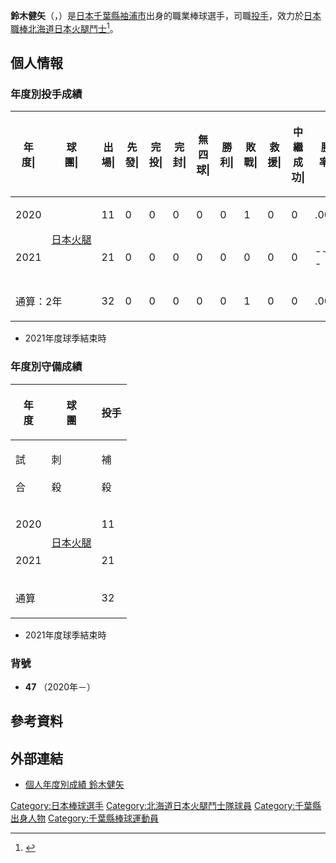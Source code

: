 {{Infobox NPB player|
|name=鈴木健矢|
|image=|
|width=300|
|position=投手|
|team=北海道日本火腿斗士|
|number=47|
|bats=左|
|throws=右|
|birthdate={{birth_date_and_age|1996|12|14|mf=y}}|
|birthplace={{JPN}}[[千葉縣|千葉縣]][[袖浦市|袖浦市]]|
|debutdate=6月23日
|debutyear=2020年
|debutteam=北海道日本火腿鬥士
|statyear=2021年球季
|stat1label=勝投－敗投
|stat1value=0－1
|stat2label=中繼－救援
|stat2value=0－0
|stat3label=三振－四壞
|stat3value=22－14
|stat4label=防禦率
|stat4value=5.58
|teams=<nowiki></nowiki> 
* 木更津總合高等學校
* JX-ENEOS
* [[北海道日本火腿鬥士|北海道日本火腿鬥士]](2020年－)
}}

'''鈴木健矢'''（{{jpn|j=鈴木 健矢|hg=すずき けんや|rm=Suzuki  Kenya}}，{{bd|1997年|12月11日||catIdx=Suzuki, Kenya}}）是[[日本|日本]][[千葉縣|千葉縣]][[袖浦市|袖浦市]]出身的職業棒球選手，司職[[投手|投手]]，效力於[[日本職棒|日本職棒]][[北海道日本火腿鬥士|北海道日本火腿鬥士]]<ref>{{cite web|url=https://www.sponichi.co.jp/baseball/news/2019/10/28/kiji/20191028s00001003080000c.html|title=ENEOS　1点差守り7年ぶり白星　日ハムドラ4鈴木が好救援「みっともない投球はできないと集中した」|publisher=スポーツニッポン|date=2019-10-28|access-date=2020-11-16|archive-date=2019-10-28|archive-url=https://web.archive.org/web/20191028074124/https://www.sponichi.co.jp/baseball/news/2019/10/28/kiji/20191028s00001003080000c.html|dead-url=no}}</ref>。

== 個人情報 ==
=== 年度別投手成績 ===
{| class="wikitable" style="text-align:right; font-size:small"
|-bgcolor="#efefef"
!年<br>度|!!球<br>團|!!出<br>場|!!先<br>發|!!完<br>投|!!完<br>封|!!無<br>四<br>球|!!勝<br>利|!!敗<br>戰|!!救<br>援|!!中<br>繼<br>成<br>功|!!勝<br>率|!!打<br>者|!!投<br>球<br>局<br>數|!!被<br>安<br>打|!!被<br>全<br>壘<br>打|!!保<br>送|!!敬<br>遠|!!觸<br>身<br>球|!!三<br>振<br>數|!!暴<br>投|!!犯<br>規|!!失分|!!自<br>責<br>分|!!防<br>禦<br>率|!!WHIP
|-
|style="text-align:center;"|2020
|rowspan="2" style="text-align: center; white-space: nowrap;"|[[北海道日本火腿鬥士|日本火腿]]
|11||0||0||0||0||0||1||0||0||.000||55||11.1||15||0||7||0||0||11||0||0||10||10||7.94||1.94
|-
|style="text-align:center;"|2021
|21||0||0||0||0||0||0||0||0||----||84||19.1||17||1||7||2||3||11||0||0||10||9||4.19||1.24
|-
!colspan="2"|通算：2年
|32||0||0||0||0||0||1||0||0||.000||139||30.2||32||1||14||2||3||22||0||0||20||19||5.58||1.50
|}
* 2021年度球季結束時

=== 年度別守備成績 ===
{| class="wikitable" style="text-align: right; font-size: small; border-collapse:collapse; padding: 1px;"
!rowspan="2"|年<br />度!!rowspan="2"|球<br />團!!colspan="6"|投手
|-style="line-height:1.25em;"
!試<br /><br />合!!刺<br /><br />殺!!補<br /><br />殺!!失<br /><br />誤!!雙<br /><br />殺!!守<br />備<br />率
|-
|style="text-align: center;"|2020
|rowspan="2" style="text-align: center; white-space: nowrap;"|[[北海道日本火腿鬥士|日本火腿]]
|11||1||2||0||0||1.000
|-
|style="text-align:center;"|2021
|21||1||4||0||0||1.000
|-
!colspan="2"|通算
|32||2||6||0||0||1.000
|}
* 2021年度球季結束時

=== 背號 ===
* '''47''' （2020年－）

== 參考資料 ==
{{reflist}}

== 外部連結 ==
* [https://npb.jp/bis/players/61065151.html 個人年度別成績 鈴木健矢] {{Wayback|url=https://npb.jp/bis/players/61065151.html |date=20210225022902 }} {{ja icon}} 

{{北海道日本火腿鬥士球團球員名單}}
{{DEFAULTSORT:Suzuki, Kenya}}
[[Category:日本棒球選手|Category:日本棒球選手]]
[[Category:北海道日本火腿鬥士隊球員|Category:北海道日本火腿鬥士隊球員]]
[[Category:千葉縣出身人物|Category:千葉縣出身人物]]
[[Category:千葉縣棒球運動員|Category:千葉縣棒球運動員]]